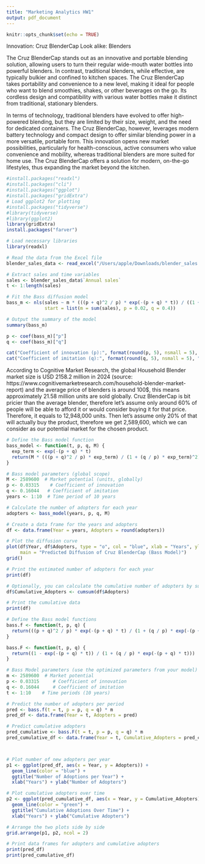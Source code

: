```yaml
---
title: "Marketing Analytics HW1"
output: pdf_document
---
```


```r
knitr::opts_chunk$set(echo = TRUE)
```
Innovation: Cruz BlenderCap
Look alike: Blenders

The Cruz BlenderCap stands out as an innovative and portable blending solution, allowing users to turn their regular wide-mouth water bottles into powerful blenders. In contrast, traditional blenders, while effective, are typically bulkier and confined to kitchen spaces. The Cruz BlenderCap takes portability and convenience to a new level, making it ideal for people who want to blend smoothies, shakes, or other beverages on the go. Its cordless design and compatibility with various water bottles make it distinct from traditional, stationary blenders.

In terms of technology, traditional blenders have evolved to offer high-powered blending, but they are limited by their size, weight, and the need for dedicated containers. The Cruz BlenderCap, however, leverages modern battery technology and compact design to offer similar blending power in a more versatile, portable form. This innovation opens new market possibilities, particularly for health-conscious, active consumers who value convenience and mobility, whereas traditional blenders are more suited for home use. The Cruz BlenderCap offers a solution for modern, on-the-go lifestyles, thus expanding the market beyond the kitchen.

```r
#install.packages("readxl")
#install.packages("cli")
#install.packages("ggplot")
#install.packages("gridExtra")
# Load ggplot2 for plotting
#install.packages("tidyverse")
#library(tidyverse)
#library(ggplot2)
library(gridExtra)
install.packages("farver")
```

```r
# Load necessary libraries
library(readxl)

# Read the data from the Excel file
blender_sales_data <- read_excel("/Users/apple/Downloads/blender_sales.xlsx")

# Extract sales and time variables
sales <- blender_sales_data$`Annual sales`
t <- 1:length(sales)

# Fit the Bass diffusion model
bass_m <- nls(sales ~ m * (((p + q)^2 / p) * exp(-(p + q) * t)) / ((1 + (q / p) * exp(-(p + q) * t))^2),
              start = list(m = sum(sales), p = 0.02, q = 0.4))

# Output the summary of the model
summary(bass_m)
```

```r
p <- coef(bass_m)["p"]
q <- coef(bass_m)["q"]

cat("Coefficient of innovation (p):", format(round(p, 5), nsmall = 5), "\n")
cat("Coefficient of imitation (q):", format(round(q, 5), nsmall = 5), "\n")
```

According to Cognitive Market Research, the global Household Blender market size is USD 2158.2 million in 2024 (source: https://www.cognitivemarketresearch.com/household-blender-market-report) and the average price of blenders is around 100$, this means approximately 21.58 million units are sold globally. Cruz BlenderCap is bit pricier than the average blender, therefore let's assume only around 60% of people will be able to afford it or would consider buying it for that price. Therefore, it equals to 12,948,000 units.
Then let's assume only 20% of that will actually buy the product, therefore we get 2,589,600, which we can consider as our potential market for the chosen product.

```r
# Define the Bass model function
bass_model <- function(t, p, q, M) {
  exp_term <- exp(-(p + q) * t)
  return(M * (((p + q)^2 / p) * exp_term) / (1 + (q / p) * exp_term)^2)
}

# Bass model parameters (global scope)
M <- 2589600  # Market potential (units, globally)
p <- 0.03315    # Coefficient of innovation
q <- 0.16044   # Coefficient of imitation
years <- 1:10  # Time period of 10 years

# Calculate the number of adopters for each year
adopters <- bass_model(years, p, q, M)

# Create a data frame for the years and adopters
df <- data.frame(Year = years, Adopters = round(adopters))

# Plot the diffusion curve
plot(df$Year, df$Adopters, type = "o", col = "blue", xlab = "Years", ylab = "Number of Adopters", 
     main = "Predicted Diffusion of Cruz BlenderCap (Bass Model)")
grid()

# Print the estimated number of adopters for each year
print(df)

# Optionally, you can calculate the cumulative number of adopters by summing year by year
df$Cumulative_Adopters <- cumsum(df$Adopters)

# Print the cumulative data
print(df)

```

```r
# Define the Bass model functions
bass.f <- function(t, p, q) {
  return(((p + q)^2 / p) * exp(-(p + q) * t) / (1 + (q / p) * exp(-(p + q) * t))^2)
}

bass.F <- function(t, p, q) {
  return((1 - exp(-(p + q) * t)) / (1 + (q / p) * exp(-(p + q) * t)))
}

# Bass Model parameters (use the optimized parameters from your model)
m <- 2589600  # Market potential
p <- 0.03315     # Coefficient of innovation
q <- 0.16044     # Coefficient of imitation
t <- 1:10    # Time periods (10 years)

# Predict the number of adopters per period
pred <- bass.f(t = t, p = p, q = q) * m
pred_df <- data.frame(Year = t, Adopters = pred)

# Predict cumulative adopters
pred_cumulative <- bass.F(t = t, p = p, q = q) * m
pred_cumulative_df <- data.frame(Year = t, Cumulative_Adopters = pred_cumulative)



# Plot number of new adopters per year
p1 <- ggplot(pred_df, aes(x = Year, y = Adopters)) +
  geom_line(color = "blue") +
  ggtitle("Number of Adoptions per Year") +
  xlab("Years") + ylab("Number of Adopters")

# Plot cumulative adopters over time
p2 <- ggplot(pred_cumulative_df, aes(x = Year, y = Cumulative_Adopters)) +
  geom_line(color = "green") +
  ggtitle("Cumulative Adoptions Over Time") +
  xlab("Years") + ylab("Cumulative Adopters")

# Arrange the two plots side by side
grid.arrange(p1, p2, ncol = 2)

# Print data frames for adopters and cumulative adopters
print(pred_df)
print(pred_cumulative_df)

```

